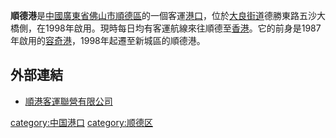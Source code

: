 {{Unreferenced |time=2010-02-15T22:39:04+00:00 }}
'''順德港'''是[[中國|中國]][[廣東省|廣東省]][[佛山市|佛山市]][[順德區|順德區]]的一個客運[[港口|港口]]，位於[[大良街道|大良街道]]德勝東路五沙大橋側，在1998年啟用。現時每日均有客運航線來往順德至[[香港|香港]]。它的前身是1987年啟用的[[容奇港|容奇港]]，1998年起遷至新城區的順德港。

==外部連結==
*[http://www.sgky.com.cn// 順港客運聯營有限公司] {{Wayback|url=http://www.sgky.com.cn// |date=20210422233838 }}
{{廣東港口}}
{{粵港澳城际客运码头}}
[[category:中国港口|category:中国港口]]
[[category:顺德区|category:顺德区]]